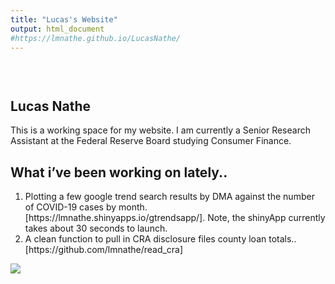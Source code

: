 ```yaml
---
title: "Lucas's Website"
output: html_document
#https://lmnathe.github.io/LucasNathe/
---
```


<style type="text/css">
.title {
  display: none;
}

#getting-started img {
  margin-right: 10px;
}

</style>

<div class="row" style="padding-top: 30px;">
<div class="col-sm-6">

# **Lucas Nathe**

This is a working space for my website. I am currently a Senior Research Assistant at the Federal Reserve Board studying Consumer Finance. 


## What i've been working on lately..
1. Plotting a few google trend search results by DMA against the number of COVID-19 cases by month. [https://lmnathe.shinyapps.io/gtrendsapp/]. Note, the shinyApp currently takes about 30 seconds to launch.
2. A clean function to pull in CRA disclosure files county loan totals.. [https://github.com/lmnathe/read_cra]

</div>
<div class="col-sm-6">

<a href = "https://github.com/lmnathe/LucasNathe">
![](flowers.jpeg)



</a>
</div>
